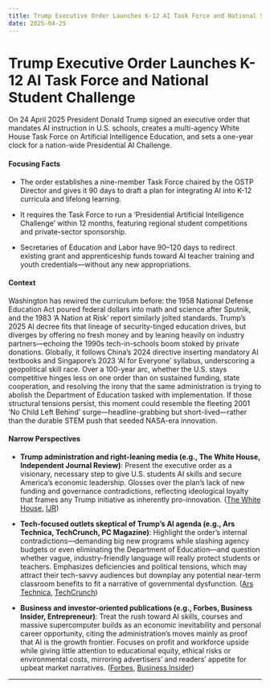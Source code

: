 ```yaml
---
title: Trump Executive Order Launches K-12 AI Task Force and National Student Challenge
date: 2025-04-25
---
```


# Trump Executive Order Launches K-12 AI Task Force and National Student Challenge

On 24 April 2025 President Donald Trump signed an executive order that mandates AI instruction in U.S. schools, creates a multi-agency White House Task Force on Artificial Intelligence Education, and sets a one-year clock for a nation-wide Presidential AI Challenge.

#### Focusing Facts

- The order establishes a nine-member Task Force chaired by the OSTP Director and gives it 90 days to draft a plan for integrating AI into K-12 curricula and lifelong learning.

- It requires the Task Force to run a ‘Presidential Artificial Intelligence Challenge’ within 12 months, featuring regional student competitions and private-sector sponsorship.

- Secretaries of Education and Labor have 90–120 days to redirect existing grant and apprenticeship funds toward AI teacher training and youth credentials—without any new appropriations.

#### Context

Washington has rewired the curriculum before: the 1958 National Defense Education Act poured federal dollars into math and science after Sputnik, and the 1983 ‘A Nation at Risk’ report similarly jolted standards. Trump’s 2025 AI decree fits that lineage of security-tinged education drives, but diverges by offering no fresh money and by leaning heavily on industry partners—echoing the 1990s tech-in-schools boom stoked by private donations. Globally, it follows China’s 2024 directive inserting mandatory AI textbooks and Singapore’s 2023 ‘AI for Everyone’ syllabus, underscoring a geopolitical skill race. Over a 100-year arc, whether the U.S. stays competitive hinges less on one order than on sustained funding, state cooperation, and resolving the irony that the same administration is trying to abolish the Department of Education tasked with implementation. If those structural tensions persist, this moment could resemble the fleeting 2001 ‘No Child Left Behind’ surge—headline-grabbing but short-lived—rather than the durable STEM push that seeded NASA-era innovation.

#### Narrow Perspectives

- **Trump administration and right-leaning media (e.g., The White House, Independent Journal Review)**: Present the executive order as a visionary, necessary step to give U.S. students AI skills and secure America’s economic leadership. Glosses over the plan’s lack of new funding and governance contradictions, reflecting ideological loyalty that frames any Trump initiative as inherently pro-innovation. ([The White House](https://www.whitehouse.gov/presidential-actions/2025/04/advancing-artificial-intelligence-education-for-american-youth/), [IJR](https://ijr.com/trump-signs-executive-order-to-incorporate-ai-into-schools/))

- **Tech-focused outlets skeptical of Trump’s AI agenda (e.g., Ars Technica, TechCrunch, PC Magazine)**: Highlight the order’s internal contradictions—demanding big new programs while slashing agency budgets or even eliminating the Department of Education—and question whether vague, industry-friendly language will really protect students or teachers. Emphasizes deficiencies and political tensions, which may attract their tech-savvy audiences but downplay any potential near-term classroom benefits to fit a narrative of governmental dysfunction. ([Ars Technica](https://arstechnica.com/tech-policy/2025/04/trump-orders-doe-to-make-ai-a-national-priority-while-plotting-agencys-death/), [TechCrunch](https://techcrunch.com/2025/04/24/public-comments-to-white-house-on-ai-policy-touch-on-copyright-tariffs/))

- **Business and investor-oriented publications (e.g., Forbes, Business Insider, Entrepreneur)**: Treat the rush toward AI skills, courses and massive supercomputer builds as an economic inevitability and personal career opportunity, citing the administration’s moves mainly as proof that AI is the growth frontier. Focuses on profit and workforce upside while giving little attention to educational equity, ethical risks or environmental costs, mirroring advertisers’ and readers’ appetite for upbeat market narratives. ([Forbes](https://www.forbes.com/sites/rachelwells/2025/04/24/5-free-ai-courses-to-build-high-income-skills-in-2025/), [Business Insider](https://www.businessinsider.com/ai-supercomputers-power-2030-city-nuclear-2025-4))

---
